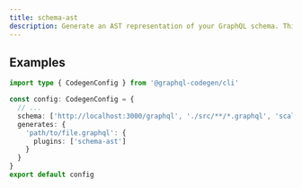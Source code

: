 ```yaml
---
title: schema-ast
description: Generate an AST representation of your GraphQL schema. This plugin is used internally by other plugins.
---
```



<PluginHeader />

## Examples

```ts filename="codegen.ts"
import type { CodegenConfig } from '@graphql-codegen/cli'

const config: CodegenConfig = {
  // ...
  schema: ['http://localhost:3000/graphql', './src/**/*.graphql', 'scalar MyCustomScalar'],
  generates: {
    'path/to/file.graphql': {
      plugins: ['schema-ast']
    }
  }
}
export default config
```

<PluginApiDocs />
